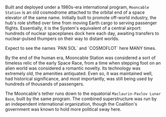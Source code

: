 ---
---


Built and deployed under a 1980s-era international program, `Mooncable Station` is an old cosmodrome attached to the orbital end of a space elevator of the same name. Initially built to promote off-world industry, the hub's role shifted over time from moving Earth cargo to serving passenger flights. Essentially, it is the System's equivalent of a central airport: hundreds of nuclear spaceplanes dock here each day, awaiting transfers to nuclear-pulsed thumpers on their way to distant worlds. 

<QuoteContentRowRender author={AuthorUniserve} >
Expect to see the names `PAN SOL` and `COSMOFLOT` here MANY times.
</QuoteContentRowRender>

By the end of the human era, Mooncable Station was considered a sort of timeless relic of the early Space Race, from a time when stepping foot on an alien world was considered a romantic novelty. Its technology was extremely old, the amenities antiquated. Even so, it was maintained well, had historical significance, and most importantly, was still being used by hundreds of thousands of passengers. 

The Mooncable's tether runs down to the equatorial `Maclaurin-Pavlov Lunar Base`, built by the same program. The combined superstructure was run by an independent international organization, though the Coalition's government was known to hold more political sway here.